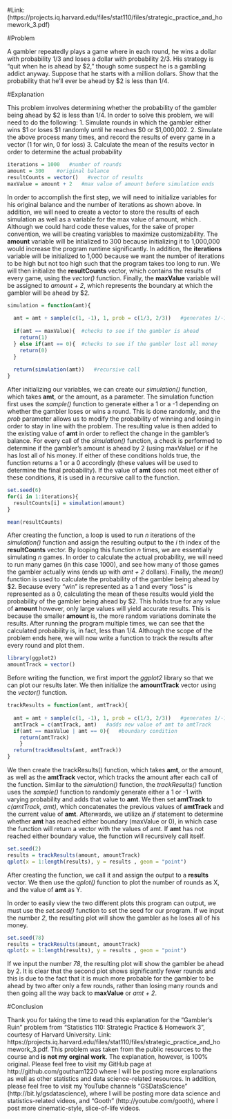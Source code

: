 #Link: (https://projects.iq.harvard.edu/files/stat110/files/strategic_practice_and_homework_3.pdf)
 
 #Problem
 
 A gambler repeatedly plays a game where in each round, he wins a dollar with
 probability 1/3 and loses a dollar with probability 2/3. His strategy is "quit
 when he is ahead by $2," though some suspect he is a gambling addict anyway.
 Suppose that he starts with a million dollars. Show that the probability that
 he'll ever be ahead by $2 is less than 1/4.

#Explanation

 This problem involves determining whether the probability of the gambler being ahead by $2 is less than 1/4. In order to solve this problem, we will need to do the following:
  1.  Simulate rounds in which the gambler either wins $1 or loses $1 randomly until he reaches $0 or $1,000,002.
  2.  Simulate the above process many times, and record the results of every game in a vector (1 for win, 0 for loss)
  3.  Calculate the mean of the results vector in order to determine the actual probability 
 
```r
iterations = 1000   #number of rounds
amount = 300    #original balance
resultCounts = vector()   #vector of results
maxValue = amount + 2   #max value of amount before simulation ends
```

In order to accomplish the first step, we will need to initialize variables for his original balance and the number of iterations as shown above. In addition, we will need to create a vector to store the results of each simulation as well as a variable for the max value of amount, which . Although we could hard code these values, for the sake of proper convention, we will be creating variables to maximize customizability. The **amount** variable will be intialized to 300 because initializing it to 1,000,000 would increase the program runtime significantly. In addition, the **iterations** variable will be initialized to 1,000 because we want the number of iterations to be high but not too high such that the program takes too long to run. We will then initialize the **resultCounts** vector, which contains the results of every game, using the _vector()_ function. Finally, the **maxValue** variable will be assigned to _amount + 2_, which represents the boundary at which the gambler will be ahead by \$2.    

```r
simulation = function(amt){
  
  amt = amt + sample(c(1, -1), 1, prob = c(1/3, 2/3))   #generates 1/-1 and adds to amt
  
  if(amt == maxValue){  #checks to see if the gambler is ahead
    return(1)
  } else if(amt == 0){  #checks to see if the gambler lost all money
    return(0)
  }
  
  return(simulation(amt))   #recursive call
}
```

After initializing our variables, we can create our _simulation()_ function, which takes **amt**, or the amount, as a parameter. The simulation function first uses the _sample()_ function to generate either a 1 or a -1 depending on whether the gambler loses or wins a round. This is done randomly, and the _prob_ parameter allows us to modify the probability of winning and losing in order to stay in line with the problem. The resulting value is then added to the existing value of **amt** in order to reflect the change in the gambler's balance.  For every call of the _simulation()_ function, a check is performed to determine if the gambler's amount is ahead by 2 (using maxValue) or if he has lost all of his money. If either of these conditions holds true, the function returns a 1 or a 0 accordingly (these values will be used to determine the final probability). If the value of **amt** does not meet either of these conditions, it is used in a recursive call to the function.

```r
set.seed(6)
for(i in 1:iterations){
  resultCounts[i] = simulation(amount)
}

mean(resultCounts)
```

After creating the function, a loop is used to run _n_ iterations of the _simulation()_ function and assign the resulting output to the _i_ th index of the **resultCounts** vector. By looping this function _n_ times, we are essentially simulating _n_ games. In order to calculate the actual probability, we will need to run many games (in this case 1000), and see how many of those games the gambler actually wins (ends up with _amt + 2_ dollars). Finally, the _mean()_ function is used to calculate the probability of the gambler being ahead by \$2. Because every "win" is represented as a 1 and every "loss" is represented as a 0, calculating the mean of these results would yield the probability of the gambler being ahead by \$2. This holds true for any value of **amount** however, only large values will yield accurate results. This is because the smaller **amount** is, the more random variations dominate the results. After running the program multiple times, we can see that the calculated probability is, in fact, less than 1/4. Although the scope of the problem ends here, we will now write a function to track the results after every round and plot them.

```r
library(ggplot2)
amountTrack = vector()
```

Before writing the function, we first import the _ggplot2_ library so that we can plot our results later. We then initialize the **amountTrack** vector using the _vector()_ function.  

```r
trackResults = function(amt, amtTrack){
  
  amt = amt + sample(c(1, -1), 1, prob = c(1/3, 2/3))   #generates 1/-1 and adds to amt
  amtTrack = c(amtTrack, amt)   #adds new value of amt to amtTrack
  if(amt == maxValue | amt == 0){   #boundary condition
    return(amtTrack)
    } 
  return(trackResults(amt, amtTrack))
}
```

We then create the trackResults() function, which takes **amt**, or the amount, as well as the **amtTrack** vector, which tracks the amount after each call of the function. Similar to the _simulation()_ function, the _trackResults()_ function uses the _sample()_ function to randomly generate either a 1 or -1 with varying probability and adds that value to **amt**. We then set **amtTrack** to _c(amtTrack, amt)_, which concatenates the previous values of **amtTrack** and the current value of **amt**. Afterwards, we utilize an _if_ statement to determine whether **amt** has reached either boundary (maxValue or 0), in which case the function will return a vector with the values of amt. If **amt** has not reached either boundary value, the function will recursively call itself.   


```r
set.seed(2)
results = trackResults(amount, amountTrack)
qplot(x = 1:length(results), y = results , geom = "point")
```

After creating the function, we call it and assign the output to a **results** vector. We then use the _qplot()_ function to plot the number of rounds as X, and the value of **amt** as Y. 

In order to easily view the two different plots this program can output, we must use the _set.seed()_ function to set the seed for our program. If we input the number _2_, the resulting plot will show the gambler as he loses all of his money.

```r
set.seed(78)
results = trackResults(amount, amountTrack)
qplot(x = 1:length(results), y = results , geom = "point")
```

If we input the number _78_, the resulting plot will show the gambler be ahead by 2. It is clear that the second plot shows significantly fewer rounds and this is due to the fact that it is much more probable for the gambler to be ahead by two after only a few rounds, rather than losing many rounds and then going all the way back to **maxValue** or _amt + 2_.

#Conclusion

Thank you for taking the time to read this explanation for the "Gambler's Ruin" problem from "Statistics 110: Strategic Practice & Homework 3", courtesy of Harvard University. Link: https://projects.iq.harvard.edu/files/stat110/files/strategic_practice_and_homework_3.pdf. This problem was taken from the public resources to the course and **is not my orginal work**. The explanation, however, is 100% original. Please feel free to visit my GitHub page at http://github.com/goutham1220 where I will be posting more explanations as well as other statistics and data science-related resources. In addition, please feel free to visit my YouTube channels "GSDataScience" (http://bit.ly/gsdatascience), where I will be posting more data science and statistics-related videos, and "Gooth" (http://youtube.com/gooth), where I post more cinematic-style, slice-of-life videos.    
    


